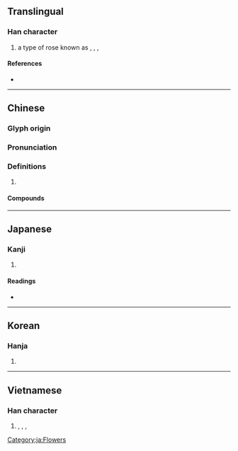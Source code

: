 {{character info/new}}
==Translingual==

===Han character===
{{Han char|rn=75|rad=木|as=11|sn=15|four=44914|canj=DTLM|ids=⿰木堇}}

# {{lb|zh|botany}} a type of rose known as {{vern|Chinese hibiscus}}, {{vern|Chinese rose}}, {{vern|Hawaiian hibiscus}}, {{vern|shoeblackplant}} {{gloss|''[[Hibiscus rosa-sinensis]]''}}

====References====
* {{Han ref|kx=0548.160|dkj=15395|dj=0936.020|hdz=21273.060|uh=69FF|ud=27135|bh=E5D3|bd=58835}}

----

==Chinese==
{{zh-forms}}

===Glyph origin===
{{Han etym}}

===Pronunciation===
{{zh-pron
|m=jǐn,qín
|c=gan2
|mc=y
|oc=y
|ma=
|cat=pn
}}

===Definitions===
{{zh-hanzi}}

# {{rfdef|lang=zh}}

====Compounds====
{{zh-der|朱槿|朝槿|木槿}}

----

==Japanese==

===Kanji===
{{ja-kanji|grade=|rs=木11}}

# {{defn|lang=ja|sort=木11}}

====Readings====
* {{ja-readings|on=[[きん]] (kin)|kun=[[むくげ]] (mukuge), [[あさがお]] (asagao)}}

[[Category:ja:Flowers]]

----

==Korean==

===Hanja===
{{ko-hanja|hangeul=근|eumhun=|rv=geun|mr=kŭn|y=kun}}

# {{defn|lang=ko|sort=木11}}

----

==Vietnamese==

===Han character===
{{vi-hantu|[[cẩn]], [[cận]]|rs=槿00}}

# {{vern|Chinese hibiscus}}, {{vern|Chinese rose}}, {{vern|Hawaiian hibiscus}}, {{vern|shoeblackplant}}